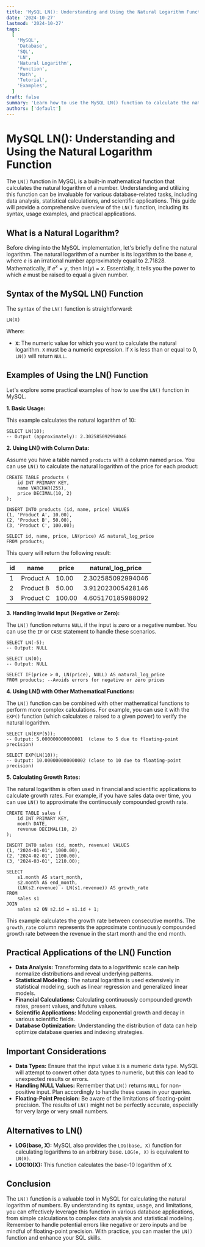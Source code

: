 ```yaml
---
title: 'MySQL LN(): Understanding and Using the Natural Logarithm Function'
date: '2024-10-27'
lastmod: '2024-10-27'
tags:
  [
    'MySQL',
    'Database',
    'SQL',
    'LN',
    'Natural Logarithm',
    'Function',
    'Math',
    'Tutorial',
    'Examples',
  ]
draft: false
summary: 'Learn how to use the MySQL LN() function to calculate the natural logarithm of a number. This comprehensive guide covers syntax, examples, and practical applications for database calculations.'
authors: ['default']
---
```


# MySQL LN(): Understanding and Using the Natural Logarithm Function

The `LN()` function in MySQL is a built-in mathematical function that calculates the natural logarithm of a number. Understanding and utilizing this function can be invaluable for various database-related tasks, including data analysis, statistical calculations, and scientific applications. This guide will provide a comprehensive overview of the `LN()` function, including its syntax, usage examples, and practical applications.

## What is a Natural Logarithm?

Before diving into the MySQL implementation, let's briefly define the natural logarithm. The natural logarithm of a number is its logarithm to the base _e_, where _e_ is an irrational number approximately equal to 2.71828. Mathematically, if _e_<sup>_x_</sup> = _y_, then ln(_y_) = _x_. Essentially, it tells you the power to which _e_ must be raised to equal a given number.

## Syntax of the MySQL LN() Function

The syntax of the `LN()` function is straightforward:

```plaintext
LN(X)
```

Where:

- **`X`**: The numeric value for which you want to calculate the natural logarithm. `X` must be a numeric expression. If `X` is less than or equal to 0, `LN()` will return `NULL`.

## Examples of Using the LN() Function

Let's explore some practical examples of how to use the `LN()` function in MySQL.

**1. Basic Usage:**

This example calculates the natural logarithm of 10:

```plaintext
SELECT LN(10);
-- Output (approximately): 2.302585092994046
```

**2. Using LN() with Column Data:**

Assume you have a table named `products` with a column named `price`. You can use `LN()` to calculate the natural logarithm of the price for each product:

```plaintext
CREATE TABLE products (
    id INT PRIMARY KEY,
    name VARCHAR(255),
    price DECIMAL(10, 2)
);

INSERT INTO products (id, name, price) VALUES
(1, 'Product A', 10.00),
(2, 'Product B', 50.00),
(3, 'Product C', 100.00);

SELECT id, name, price, LN(price) AS natural_log_price
FROM products;
```

This query will return the following result:

| id  | name      | price  | natural_log_price |
| --- | --------- | ------ | ----------------- |
| 1   | Product A | 10.00  | 2.302585092994046 |
| 2   | Product B | 50.00  | 3.912023005428146 |
| 3   | Product C | 100.00 | 4.605170185988092 |

**3. Handling Invalid Input (Negative or Zero):**

The `LN()` function returns `NULL` if the input is zero or a negative number. You can use the `IF` or `CASE` statement to handle these scenarios.

```plaintext
SELECT LN(-5);
-- Output: NULL

SELECT LN(0);
-- Output: NULL

SELECT IF(price > 0, LN(price), NULL) AS natural_log_price
FROM products; --Avoids errors for negative or zero prices
```

**4. Using LN() with Other Mathematical Functions:**

The `LN()` function can be combined with other mathematical functions to perform more complex calculations. For example, you can use it with the `EXP()` function (which calculates _e_ raised to a given power) to verify the natural logarithm.

```plaintext
SELECT LN(EXP(5));
-- Output: 5.000000000000001  (close to 5 due to floating-point precision)

SELECT EXP(LN(10));
-- Output: 10.000000000000002 (close to 10 due to floating-point precision)
```

**5. Calculating Growth Rates:**

The natural logarithm is often used in financial and scientific applications to calculate growth rates. For example, if you have sales data over time, you can use `LN()` to approximate the continuously compounded growth rate.

```plaintext
CREATE TABLE sales (
    id INT PRIMARY KEY,
    month DATE,
    revenue DECIMAL(10, 2)
);

INSERT INTO sales (id, month, revenue) VALUES
(1, '2024-01-01', 1000.00),
(2, '2024-02-01', 1100.00),
(3, '2024-03-01', 1210.00);

SELECT
    s1.month AS start_month,
    s2.month AS end_month,
    (LN(s2.revenue) - LN(s1.revenue)) AS growth_rate
FROM
    sales s1
JOIN
    sales s2 ON s2.id = s1.id + 1;
```

This example calculates the growth rate between consecutive months. The `growth_rate` column represents the approximate continuously compounded growth rate between the revenue in the start month and the end month.

## Practical Applications of the LN() Function

- **Data Analysis:** Transforming data to a logarithmic scale can help normalize distributions and reveal underlying patterns.
- **Statistical Modeling:** The natural logarithm is used extensively in statistical modeling, such as linear regression and generalized linear models.
- **Financial Calculations:** Calculating continuously compounded growth rates, present values, and future values.
- **Scientific Applications:** Modeling exponential growth and decay in various scientific fields.
- **Database Optimization:** Understanding the distribution of data can help optimize database queries and indexing strategies.

## Important Considerations

- **Data Types:** Ensure that the input value `X` is a numeric data type. MySQL will attempt to convert other data types to numeric, but this can lead to unexpected results or errors.
- **Handling NULL Values:** Remember that `LN()` returns `NULL` for non-positive input. Plan accordingly to handle these cases in your queries.
- **Floating-Point Precision:** Be aware of the limitations of floating-point precision. The results of `LN()` might not be perfectly accurate, especially for very large or very small numbers.

## Alternatives to LN()

- **LOG(base, X):** MySQL also provides the `LOG(base, X)` function for calculating logarithms to an arbitrary base. `LOG(e, X)` is equivalent to `LN(X)`.
- **LOG10(X):** This function calculates the base-10 logarithm of `X`.

## Conclusion

The `LN()` function is a valuable tool in MySQL for calculating the natural logarithm of numbers. By understanding its syntax, usage, and limitations, you can effectively leverage this function in various database applications, from simple calculations to complex data analysis and statistical modeling. Remember to handle potential errors like negative or zero inputs and be mindful of floating-point precision. With practice, you can master the `LN()` function and enhance your SQL skills.
